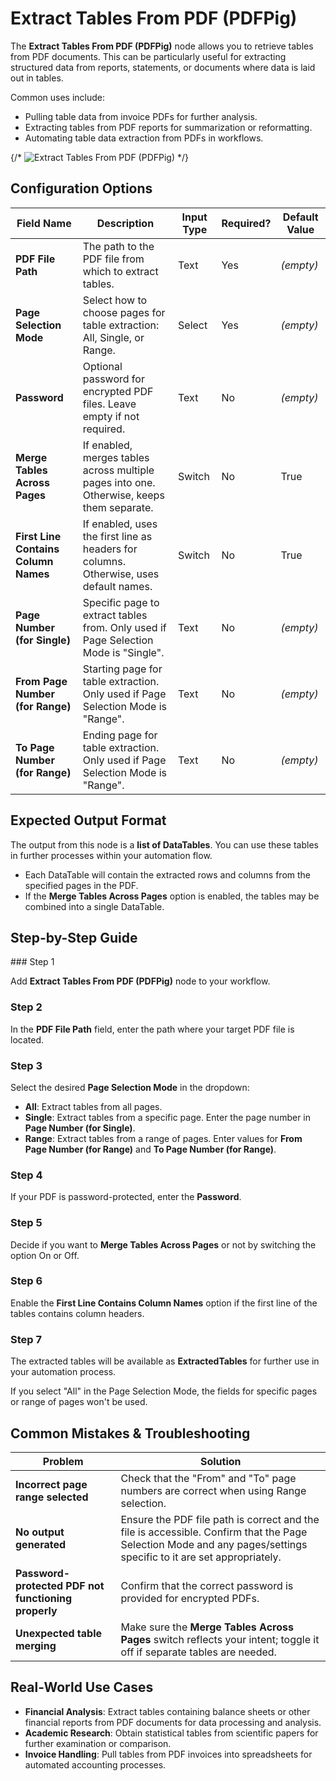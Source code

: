 
# Extract Tables From PDF (PDFPig)

The **Extract Tables From PDF (PDFPig)** node allows you to retrieve tables from PDF documents. This can be particularly useful for extracting structured data from reports, statements, or documents where data is laid out in tables.

Common uses include:

- Pulling table data from invoice PDFs for further analysis.
- Extracting tables from PDF reports for summarization or reformatting.
- Automating table data extraction from PDFs in workflows.

{/* ![Extract Tables From PDF (PDFPig)](./extract-tables-from-pdf-pdfpig.png) */}

## Configuration Options

| Field Name                           | Description                                                                               | Input Type | Required? | Default Value |
| ------------------------------------ | ----------------------------------------------------------------------------------------- | ---------- | --------- | ------------- |
| **PDF File Path**                    | The path to the PDF file from which to extract tables.                                    | Text       | Yes       | _(empty)_     |
| **Page Selection Mode**              | Select how to choose pages for table extraction: All, Single, or Range.                   | Select     | Yes       | _(empty)_     |
| **Password**                         | Optional password for encrypted PDF files. Leave empty if not required.                   | Text       | No        | _(empty)_     |
| **Merge Tables Across Pages**        | If enabled, merges tables across multiple pages into one. Otherwise, keeps them separate. | Switch     | No        | True          |
| **First Line Contains Column Names** | If enabled, uses the first line as headers for columns. Otherwise, uses default names.    | Switch     | No        | True          |
| **Page Number (for Single)**         | Specific page to extract tables from. Only used if Page Selection Mode is "Single".       | Text       | No        | _(empty)_     |
| **From Page Number (for Range)**     | Starting page for table extraction. Only used if Page Selection Mode is "Range".          | Text       | No        | _(empty)_     |
| **To Page Number (for Range)**       | Ending page for table extraction. Only used if Page Selection Mode is "Range".            | Text       | No        | _(empty)_     |

## Expected Output Format

The output from this node is a **list of DataTables**. You can use these tables in further processes within your automation flow.

- Each DataTable will contain the extracted rows and columns from the specified pages in the PDF.
- If the **Merge Tables Across Pages** option is enabled, the tables may be combined into a single DataTable.

## Step-by-Step Guide

<Steps>
### Step 1

Add **Extract Tables From PDF (PDFPig)** node to your workflow.

### Step 2

In the **PDF File Path** field, enter the path where your target PDF file is located.

### Step 3

Select the desired **Page Selection Mode** in the dropdown:

- **All**: Extract tables from all pages.
- **Single**: Extract tables from a specific page. Enter the page number in **Page Number (for Single)**.
- **Range**: Extract tables from a range of pages. Enter values for **From Page Number (for Range)** and **To Page Number (for Range)**.

### Step 4

If your PDF is password-protected, enter the **Password**.

### Step 5

Decide if you want to **Merge Tables Across Pages** or not by switching the option On or Off.

### Step 6

Enable the **First Line Contains Column Names** option if the first line of the tables contains column headers.

### Step 7

The extracted tables will be available as **ExtractedTables** for further use in your automation process.

</Steps>

<Callout type="info" title="Note">
  If you select "All" in the Page Selection Mode, the fields for specific pages
  or range of pages won't be used.
</Callout>

## Common Mistakes & Troubleshooting

| Problem                                             | Solution                                                                                                                                                          |
| --------------------------------------------------- | ----------------------------------------------------------------------------------------------------------------------------------------------------------------- |
| **Incorrect page range selected**                   | Check that the "From" and "To" page numbers are correct when using Range selection.                                                                               |
| **No output generated**                             | Ensure the PDF file path is correct and the file is accessible. Confirm that the Page Selection Mode and any pages/settings specific to it are set appropriately. |
| **Password-protected PDF not functioning properly** | Confirm that the correct password is provided for encrypted PDFs.                                                                                                 |
| **Unexpected table merging**                        | Make sure the **Merge Tables Across Pages** switch reflects your intent; toggle it off if separate tables are needed.                                             |

## Real-World Use Cases

- **Financial Analysis**: Extract tables containing balance sheets or other financial reports from PDF documents for data processing and analysis.
- **Academic Research**: Obtain statistical tables from scientific papers for further examination or comparison.
- **Invoice Handling**: Pull tables from PDF invoices into spreadsheets for automated accounting processes.
